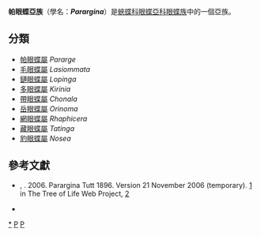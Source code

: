 {{NoteTA
|G1=Butterfly
}}
{{Automatic taxobox
| taxon = Parargina
| image = Pararge aegeria, Lodz(Poland)01(js).jpg
| image_caption = [[帕眼蝶|帕眼蝶]]<br />
''Pararge aegeria''
| authority = Tutt, 1896
| type_genus = [[帕眼蝶屬|帕眼蝶屬]]<br />''Pararge''
| type_genus_authority = Hübner, [1819]
| subdivision_ranks = 屬
| subdivision =
共9個屬，詳見正文。
}}

'''帕眼蝶亞族'''（學名：'''''Parargina'''''）是[[蛺蝶科|蛺蝶科]][[眼蝶亞科|眼蝶亞科]][[眼蝶族|眼蝶族]]中的一個亞族。

== 分類 ==
* [[帕眼蝶屬|帕眼蝶屬]] ''Pararge''
* [[毛眼蝶屬|毛眼蝶屬]] ''Lasiommata''
* [[鏈眼蝶屬|鏈眼蝶屬]] ''Lopinga''
* [[多眼蝶屬|多眼蝶屬]] ''Kirinia''
* [[帶眼蝶屬|帶眼蝶屬]] ''Chonala''
* [[岳眼蝶屬|岳眼蝶屬]] ''Orinoma''
* [[網眼蝶屬|網眼蝶屬]] ''Rhaphicera''
* [[藏眼蝶屬|藏眼蝶屬]] ''Tatinga''
* [[豹眼蝶屬|豹眼蝶屬]] ''Nosea''

== 參考文獻 ==
{{reflist}}
* {{aut|Brower}}, {{aut|Andrew V. Z}}. 2006. Parargina Tutt 1896. Version 21 November 2006 (temporary). [http://tolweb.org/Parargina/70797/2006.11.21] {{Wayback|url=http://tolweb.org/Parargina/70797/2006.11.21 |date=20191201003509 }} in The Tree of Life Web Project, [http://tolweb.org/] {{Wayback|url=http://tolweb.org/ |date=20110515100516 }}
* {{Cite book | author = 寿建新、周尧、李宇飞 | title = 《世界蝴蝶分類名錄》 | location = 中國 | publisher = 陝西科學技術出版社 | date = 2006年4月1日 | ISBN = 9787536936768 | language= zh-hans }}

{{Commons category| Parargina}}
{{Taxonbar}}

{{眼蝶亞科}}

[[Category:帕眼蝶亞族|*]]
[[Category:眼蝶族|P]]
[[Category:1896年描述的分类群|P]]